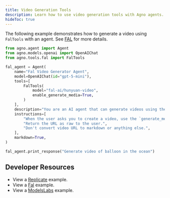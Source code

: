 ```yaml
---
title: Video Generation Tools
description: Learn how to use video generation tools with Agno agents.
hideToc: true
---
```



The following example demonstrates how to generate a video using `FalTools` with an agent. See [FAL](https://fal.ai/video) for more details.

```python video_agent.py
from agno.agent import Agent
from agno.models.openai import OpenAIChat
from agno.tools.fal import FalTools

fal_agent = Agent(
    name="Fal Video Generator Agent",
    model=OpenAIChat(id="gpt-5-mini"),
    tools=[
        FalTools(
            model="fal-ai/hunyuan-video",
            enable_generate_media=True,
        )
    ],
    description="You are an AI agent that can generate videos using the Fal API.",
    instructions=[
        "When the user asks you to create a video, use the `generate_media` tool to create the video.",
        "Return the URL as raw to the user.",
        "Don't convert video URL to markdown or anything else.",
    ],
    markdown=True,
)

fal_agent.print_response("Generate video of balloon in the ocean")

```
## Developer Resources

- View a [Replicate](/examples/concepts/multimodal/generate-video-replicate) example.
- View a [Fal](/examples/concepts/tools/others/fal) example.
- View a [ModelsLabs](/examples/concepts/multimodal/generate-video-models-lab) example.
